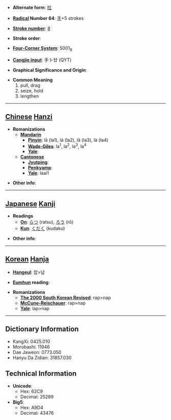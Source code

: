* '''Alternate form''': [[拉]]

* '''[[Wiktionary:Chinese radical index| Radical]] Number 64''': [[Wiktionary:Chinese radical index 手|手]]+5 strokes

* '''[[Wiktionary:Chinese total strokes index|Stroke number]]''': [[Wiktionary:Chinese total strokes index 8|8]]

* '''Stroke order''': 

* '''[[Wiktionary:Chinese four corner index|Four-Corner System]]''': 5001<sub>8</sub>

* '''[[Wiktionary:Chinese Cangjie index|Cangjie input]]''': 手卜廿 (QYT)

* '''Graphical Significance and Origin''': 

* '''Common Meaning'''
*#pull, drag
*# seize, hold
*# lengthen


----

== [[Chinese]] [[Hanzi]] ==

* '''Romanizations'''
** '''[[Mandarin]]'''
*** '''[[Pinyin]]''': lā (la1), lá (la2), lǎ (la3), là (la4)
*** '''[[Wade-Giles]]''': la<sup>1</sup>, la<sup>2</sup>, la<sup>3</sup>, la<sup>4</sup>
*** '''[[Yale]]''': 
** '''[[Cantonese]]'''
*** '''[[Jyutping]]''':
*** '''[[Penkyamp]]''': 
*** '''[[Yale]]''': laai1

* '''Other info''': 

----

== [[Japanese]] [[Kanji]] ==

* '''Readings'''
** '''[[On]]''': [[らつ]] (ratsu), [[ろう]] (rō)
** '''[[Kun]]''': [[くだく]] (kudaku)

* '''Other info''':  

----

== [[Korean]] [[Hanja]] ==

* '''[[Hangeul]]''': 랍>납

* '''[[Eumhun]] reading''': 

* '''Romanizations'''
** '''[[The 2000 South Korean Revised Romanization|The 2000 South Korean Revised]]''': rap>nap
** '''[[McCune-Reischauer]]''': rap>nap
** '''[[Yale]]''': lap>nap

----

== Dictionary Information ==

* KangXi: 0425.010
* Morobashi: 11946
* Dae Jaweon: 0773.050
* Hanyu Da Zidian: 31857.030

== Technical Information ==

* '''Unicode''':
** Hex: 62C9
** Decimal: 25289
* '''Big5''':
** Hex: A9D4
** Decimal: 43476